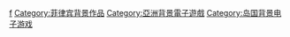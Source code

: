 [[Category:各国背景电子游戏|f]]
[[Category:菲律宾背景作品|Category:菲律宾背景作品]]
[[Category:亞洲背景電子遊戲|Category:亞洲背景電子遊戲]]
[[Category:岛国背景电子游戏|Category:岛国背景电子游戏]]